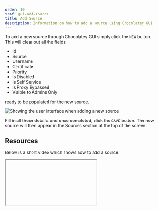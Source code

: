 ```yaml
---
order: 10
xref: gui-add-source
title: Add Source
description: Information on how to add a source using Chocolatey GUI
---
```


To add a new source through Chocolatey GUI simply click the `NEW` button.  This will clear out all the fields:

- Id
- Source
- Username
- Certificate
- Priority
- Is Disabled
- Is Self Service
- Is Proxy Bypassed
- Visible to Admins Only

ready to be populated for the new source.

![Showing the user interface when adding a new source](/images/chocolatey-gui/user_interface_settings_sources_add.png "Showing the user interface when adding a new source")

Fill in all these details, and once completed, click the `SAVE` button.  The new source will then appear in the Sources section at the top of the screen.

## Resources

Below is a short video which shows how to add a source:

<Iframe ratio="16x9" link="https://www.youtube.com/embed/Zsyr51jr4QY?list=PL84yg23i9GBjAMY0OfHfn-MH4rviaccuc" />
